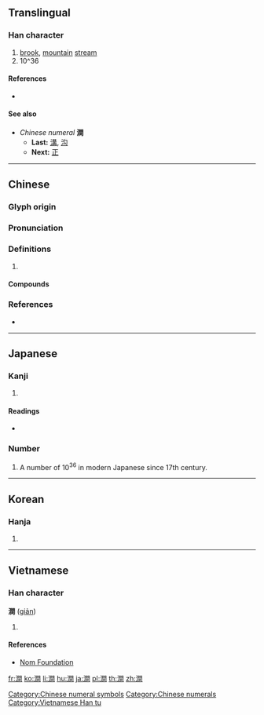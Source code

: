 {{also|涧}}
==Translingual==

===Han character===
{{Han char|rn=85|rad=水|as=12|sn=15|four=37120|canj=EANA|ids=⿰氵間}}

# [[brook]], [[mountain]] [[stream]]
# 10^36

====References====
* {{Han ref|kx=0652.321|dj=1060.030|hdz=80024.140|uh=6F97|ud=28567|bh=BCEE|bd=48366}}

====See also====
* ''Chinese numeral'' '''澗'''
** '''Last:''' [[溝]], [[沟]]
** '''Next:''' [[正]]

[[Category:Chinese numeral symbols]]
[[Category:Chinese numerals]]

----

==Chinese==
{{zh-forms|s=涧}}

===Glyph origin===
{{Han etym}}

===Pronunciation===
{{zh-pron
|m=jiàn
|c=gaan2,gaan3
|mc=y
|oc=y
|cat=
}}

===Definitions===
{{zh-hanzi}}

# {{rfdef|zh}}

====Compounds====
{{zh-der|山澗|林慚澗愧|深澗|溝澗|溪澗|澗壑|澗溝|西澗|餐松飲澗}}

===References===
* {{R:yue:Hanzi}}

----

==Japanese==

===Kanji===
{{ja-kanji|grade=|rs=水12}}

# {{defn|lang=ja|sort=水12}}

====Readings====
* {{ja-readings|on=[[かん]] (kan), [[けん]] (ken)|kun=[[たに]] (tani), [[たにみず]] (tanimizu)|nanori=[[ま]] (ma)}}

===Number===
{{ja-pos|numeral symbol|かん}}

# A number of 10<sup>36</sup> in modern Japanese since 17th century.

----

==Korean==

===Hanja===
{{ko-hanja|hangeul=간|eumhun=산골물|rv=gan|mr=kan|y=kan}}

# {{defn|lang=ko|sort=水12}}

----

==Vietnamese==

===Han character===
'''澗''' ([[giản]])

# {{defn|lang=vi}}

====References====
* [http://nomfoundation.org/common/nom_details.php?codepoint=6f97&img=1 Nom Foundation]

[[Category:Vietnamese Han tu]]

[[fr:澗]]
[[ko:澗]]
[[li:澗]]
[[hu:澗]]
[[ja:澗]]
[[pl:澗]]
[[th:澗]]
[[zh:澗]]